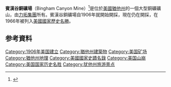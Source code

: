 {{expand English|time=2021-08-28T01:22:16+00:00}}
{{Infobox mine
| name                   = Bingham Canyon Mine
| image                  = 2019 Bingham Canyon Mine 04.jpg
| caption                = Mine in 2003
| pushpin_map            = Utah
| pushpin_mapsize        = 
| coordinates            = {{coord|40.523|N|112.151|W|region:US-UT_scale:100000|format=dms|display=inline,title}}
| place                  = [[鹽湖縣|鹽湖縣]]
| subdivision_type       = 州
| state/province         = 犹他州
| country                = 美国
| products               = 铜
| financial year         =
| type                   = Open-pit
| amount                 = <!--include units--> 
| opening year           = {{Start date|1906}}
| active years           = <!-- use only if inactive for a period of time-->
| closing year           =
| discovery year         = 1848
| owner                  = Rio Tinto Group
| official website       = <!-- {{URL|example.com}} -->
| acquisition year       =
| nrhp                   =
{{Infobox NRHP
| embed                = yes
| name                 = Bingham Canyon Open Pit Copper Mine
| nrhp_type            = nhl
| caption              =
| locmapin             = Utah
<!--| built = 1904-->
| architect            =
| architecture         =
| area                 = 900 hectares
| designated_nrhp_type = 1966-11-13<ref name="nhlsum">{{cite web|url=http://tps.cr.nps.gov/nhl/detail.cfm?ResourceId=552&ResourceType=Site|title=Bingham Canyon Open Pit Copper Mine|access-date=2008-07-12|work=National Historic Landmark summary listing|publisher=National Park Service|url-status=dead|archive-url=https://web.archive.org/web/20090323092954/http://tps.cr.nps.gov/nhl/detail.cfm?ResourceId=552&ResourceType=Site|archive-date=March 23, 2009}}</ref>
| added                = 1966-11-13<ref name="nris">{{NRISref|2007a}}</ref>
| refnum               = 66000736
}}
}}
'''賓漢谷銅礦場'''（Bingham Canyon Mine）<ref>{{cite web|last1=Mcfarland|first1=Sheena|title=Kennecott Copper Mine recovering faster than predicted|url=http://www.sltrib.com/sltrib/money/57068438-79/mine-kennecott-jones-rio.html.csp|website=The Salt Lake Tribune|publisher=The Salt Lake Tribune|accessdate=28 April 2015|archive-date=2016-03-03|archive-url=https://web.archive.org/web/20160303222730/http://www.sltrib.com/sltrib/money/57068438-79/mine-kennecott-jones-rio.html.csp|dead-url=no}}</ref>是位於[[美國|美國]][[猶他州|猶他州]]的一個大型銅礦礦山，由[[力拓集團|力拓集團]]所有。賓漢谷銅礦場自1906年就開始開採，現在仍在開採，在1966年被列入[[美國國家歷史名勝|美國國家歷史名勝]]。
== 参考資料 ==
{{Reflist}}
{{commonscat|Pittock Mansion}}

{{Authority control}}
{{DEFAULTSORT:Bingham}}
[[Category:1906年美国建立|Category:1906年美国建立]]
[[Category:猶他州建築物|Category:猶他州建築物]]
[[Category:美国矿场|Category:美国矿场]]
[[Category:猶他州地理|Category:猶他州地理]]
[[Category:美國國家史蹟名錄|Category:美國國家史蹟名錄]]
[[Category:美国山崩|Category:美国山崩]]
[[Category:美国国家历史名胜|Category:美国国家历史名胜]]
[[Category:犹他州旅游景点|Category:犹他州旅游景点]]